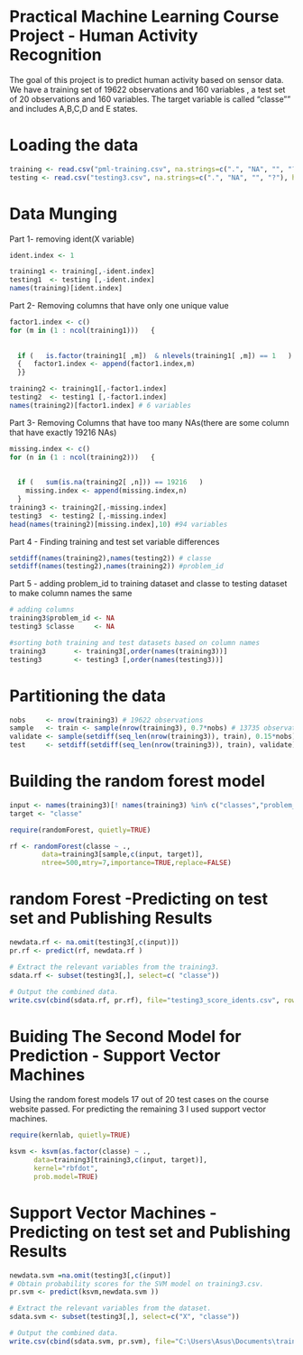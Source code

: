 Practical Machine Learning Course Project - Human Activity Recognition
===
The goal of this project is to predict human activity based on sensor data. We have a training set of 19622 observations and 160 variables , a test set of 20 observations and 160 variables. The target variable is called "classe"" and includes A,B,C,D and E states.


Loading the data
===
```r
training <- read.csv("pml-training.csv", na.strings=c(".", "NA", "", "?"),header=TRUE, strip.white=TRUE)
testing <- read.csv("testing3.csv", na.strings=c(".", "NA", "", "?"), header=TRUE, sep=",", strip.white=TRUE)
```

Data Munging
===



Part 1- removing ident(X variable)

```r
ident.index <- 1

training1 <- training[,-ident.index]
testing1  <- testing [,-ident.index]
names(training)[ident.index]
```



Part 2- Removing columns that have only one unique value

```r
factor1.index <- c() 
for (m in (1 : ncol(training1)))   {
  
  
  if (   is.factor(training1[ ,m])  & nlevels(training1[ ,m]) == 1   )
  {   factor1.index <- append(factor1.index,m) 
  }}

training2 <- training1[,-factor1.index]
testing2  <- testing1 [,-factor1.index]
names(training2)[factor1.index] # 6 variables
```



Part 3- Removing Columns that have too many NAs(there are some column that have exactly 19216 NAs)

```r
missing.index <- c() 
for (n in (1 : ncol(training2)))   {
  
  
  if (   sum(is.na(training2[ ,n])) == 19216   )
    missing.index <- append(missing.index,n) 
  }
training3 <- training2[,-missing.index]
testing3  <- testing2 [,-missing.index]
head(names(training2)[missing.index],10) #94 variables
```



Part 4 - Finding training and test set variable differences

```r

setdiff(names(training2),names(testing2)) # classe
setdiff(names(testing2),names(training2)) #problem_id

```



Part 5 - adding problem_id to training dataset and classe to testing dataset to make column names the same

```r
# adding columns
training3$problem_id <- NA
testing3 $classe     <- NA

#sorting both training and test datasets based on column names
training3       <- training3[,order(names(training3))]
testing3        <- testing3 [,order(names(testing3))]
```



Partitioning the data
===
```r
nobs     <- nrow(training3) # 19622 observations 
sample   <- train <- sample(nrow(training3), 0.7*nobs) # 13735 observations
validate <- sample(setdiff(seq_len(nrow(training3)), train), 0.15*nobs) # 2943 observations
test     <- setdiff(setdiff(seq_len(nrow(training3)), train), validate) # 2944 observations
```



Building the random forest model
===
```r
input <- names(training3)[! names(training3) %in% c("classes","problem_id")]
target <- "classe"

require(randomForest, quietly=TRUE)

rf <- randomForest(classe ~ .,
        data=training3[sample,c(input, target)],
        ntree=500,mtry=7,importance=TRUE,replace=FALSE)
```



random Forest -Predicting on test set and Publishing Results
===
```r

newdata.rf <- na.omit(testing3[,c(input)])
pr.rf <- predict(rf, newdata.rf ) 

# Extract the relevant variables from the training3.
sdata.rf <- subset(testing3[,], select=c( "classe"))

# Output the combined data.
write.csv(cbind(sdata.rf, pr.rf), file="testing3_score_idents.csv", row.names=FALSE)

```



Buiding The Second Model for Prediction - Support Vector Machines
===
Using the random forest models 17 out of 20 test cases on the course website passed. For predicting the remaining 3 I used support vector machines.

```r

require(kernlab, quietly=TRUE)

ksvm <- ksvm(as.factor(classe) ~ .,
      data=training3[training3,c(input, target)],
      kernel="rbfdot",
      prob.model=TRUE)
```



Support Vector Machines -Predicting on test set and Publishing Results
===
```r

newdata.svm =na.omit(testing3[,c(input)]
# Obtain probability scores for the SVM model on training3.csv.
pr.svm <- predict(ksvm,newdata.svm ))

# Extract the relevant variables from the dataset.
sdata.svm <- subset(testing3[,], select=c("X", "classe"))

# Output the combined data.
write.csv(cbind(sdata.svm, pr.svm), file="C:\Users\Asus\Documents\training3_score_svm.csv", row.names=FALSE)

```



